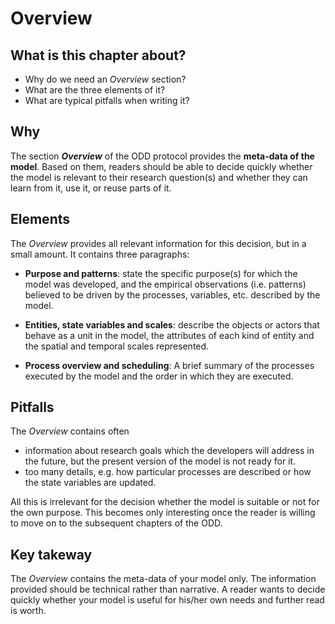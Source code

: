 # Overview

::: callout-tip
## What is this chapter about?

-   Why do we need an *Overview* section?
-   What are the three elements of it?
-   What are typical pitfalls when writing it?
:::

## Why

The section ***Overview*** of the ODD protocol provides the **meta-data of the model**. Based on them, readers should be able to decide quickly whether the model is relevant to their research question(s) and whether they can learn from it, use it, or reuse parts of it.

## Elements

The *Overview* provides all relevant information for this decision, but in a small amount. It contains three paragraphs:

-   **Purpose and patterns**: state the specific purpose(s) for which the model was developed, and the empirical observations (i.e. patterns) believed to be driven by the processes, variables, etc. described by the model.

-   **Entities, state variables and scales**: describe the objects or actors that behave as a unit in the model, the attributes of each kind of entity and the spatial and temporal scales represented.

-   **Process overview and scheduling**: A brief summary of the processes executed by the model and the order in which they are executed.

## Pitfalls

The *Overview* contains often

-   information about research goals which the developers will address in the future, but the present version of the model is not ready for it.
-   too many details, e.g. how particular processes are described or how the state variables are updated.

All this is irrelevant for the decision whether the model is suitable or not for the own purpose. This becomes only interesting once the reader is willing to move on to the subsequent chapters of the ODD.

::: callout-tip
## Key takeway

The *Overview* contains the meta-data of your model only. The information provided should be technical rather than narrative. A reader wants to decide quickly whether your model is useful for his/her own needs and further read is worth.
:::
